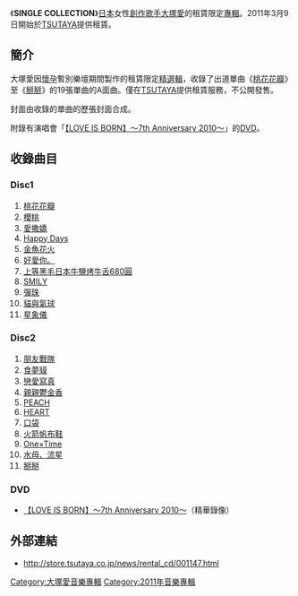 {{Infobox Album |
| Name        = SINGLE COLLECTION
| Type        = 精選
| Artist      = [[大塚愛|大塚愛]]
| Released    = 2011年3月9日（開放租賃）
| Recorded    = 
| Genre       = [[J-POP|J-POP]]
| Length      = 
| Label       = [[avex_trax|avex trax]]
| Producer    = [[大塚愛|大塚愛]]
}}
《'''SINGLE COLLECTION'''》[[日本|日本]]女性[[創作歌手|創作歌手]][[大塚愛|大塚愛]]的租賃限定[[音樂專輯|專輯]]。2011年3月9日開始於[[TSUTAYA|TSUTAYA]]提供租賃。

== 簡介 ==
大塚愛因[[懷孕|懷孕]]暫別樂壇期間製作的租賃限定[[精選輯|精選輯]]，收錄了出道單曲《[[桃花花瓣|桃花花瓣]]》至《[[掰掰_(單曲)|掰掰]]》的19張單曲的A面曲。僅在[[TSUTAYA|TSUTAYA]]提供租賃服務，不公開發售。

封面由收錄的單曲的歷張封面合成。

附錄有演唱會「[[【LOVE_IS_BORN】～7th_Anniversary_2010～|【LOVE IS BORN】～7th Anniversary 2010～]]」的[[DVD|DVD]]。

== 收錄曲目 ==
=== Disc1 ===
#[[桃花花瓣|桃花花瓣]]
#[[櫻桃_(單曲)|櫻桃]]
#[[愛撒嬌|愛撒嬌]]
#[[Happy_Days|Happy Days]]
#[[金魚花火|金魚花火]]
#[[好愛你。|好愛你。]]
#[[上等黑毛日本牛鹽烤牛舌680圓|上等黑毛日本牛鹽烤牛舌680圓]]
#[[SMILY/彈珠|SMILY]]
#[[SMILY/彈珠|彈珠]]
#[[貓與氣球|貓與氣球]]
#[[星象儀|星象儀]]

=== Disc2 ===
#[[朋友戰隊|朋友戰隊]]
#[[食夢貘|食夢貘]]
#[[戀愛寫真_(單曲)|戀愛寫真]]
#[[親親鬱金香|親親鬱金香]]
#[[PEACH/HEART|PEACH]]
#[[PEACH/HEART|HEART]]
#[[口袋_(單曲)|口袋]]
#[[火箭帆布鞋/One_×_Time|火箭帆布鞋]]
#[[火箭帆布鞋/One_×_Time|One×Time]]
#[[水母、流星|水母、流星]]
#[[掰掰_(單曲)|掰掰]]

=== DVD ===
*[[【LOVE_IS_BORN】～7th_Anniversary_2010～|【LOVE IS BORN】～7th Anniversary 2010～]]（精華錄像）

== 外部連結 ==
*http://store.tsutaya.co.jp/news/rental_cd/001147.html{{Wayback|url=http://store.tsutaya.co.jp/news/rental_cd/001147.html |date=20110513123959 }}

{{大塚愛}}

{{DEFAULTSORT:Single Collection}}
[[Category:大塚愛音樂專輯|Category:大塚愛音樂專輯]]
[[Category:2011年音樂專輯|Category:2011年音樂專輯]]